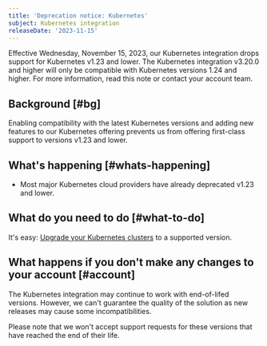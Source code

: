 ```yaml
---
title: 'Deprecation notice: Kubernetes'
subject: Kubernetes integration
releaseDate: '2023-11-15'
---
```


Effective Wednesday, November 15, 2023, our Kubernetes integration drops support for Kubernetes v1.23 and lower. The Kubernetes integration v3.20.0 and higher will only be compatible with Kubernetes versions 1.24 and higher. For more information, read this note or contact your account team.

## Background [#bg]

Enabling compatibility with the latest Kubernetes versions and adding new features to our Kubernetes offering prevents us from offering first-class support to versions v1.23 and lower.

## What's happening [#whats-happening]

* Most major Kubernetes cloud providers have already deprecated v1.23 and lower.

## What do you need to do [#what-to-do]

It's easy: [Upgrade your Kubernetes clusters](/docs/integrations/kubernetes-integration/installation/kubernetes-installation-configuration#update) to a supported version.

## What happens if you don't make any changes to your account [#account]

The Kubernetes integration may continue to work with end-of-lifed versions. However, we can't guarantee the quality of the solution as new releases may cause some incompatibilities.

Please note that we won't accept support requests for these versions that have reached the end of their life.
